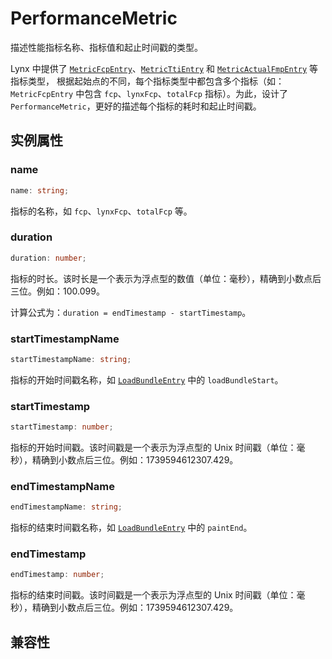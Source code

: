 
# PerformanceMetric

描述性能指标名称、指标值和起止时间戳的类型。

Lynx 中提供了 [`MetricFcpEntry`](./performance-entry/metric-fcp-entry)、[`MetricTtiEntry`](./performance-entry/metric-tti-entry) 和 [`MetricActualFmpEntry`](./performance-entry/metric-actual-fmp-entry) 等指标类型，
根据起始点的不同，每个指标类型中都包含多个指标（如：`MetricFcpEntry` 中包含 `fcp`、`lynxFcp`、`totalFcp` 指标）。为此，设计了 `PerformanceMetric`，更好的描述每个指标的耗时和起止时间戳。

## 实例属性

### name

```ts
name: string;
```

指标的名称，如 `fcp`、`lynxFcp`、`totalFcp` 等。

### duration

```ts
duration: number;
```

指标的时长。该时长是一个表示为浮点型的数值（单位：毫秒），精确到小数点后三位。例如：100.099。

计算公式为：`duration = endTimestamp - startTimestamp`。

### startTimestampName

```ts
startTimestampName: string;
```

指标的开始时间戳名称，如 [`LoadBundleEntry`](./performance-entry/load-bundle-entry) 中的 `loadBundleStart`。

### startTimestamp

```ts
startTimestamp: number;
```

指标的开始时间戳。该时间戳是一个表示为浮点型的 Unix 时间戳（单位：毫秒），精确到小数点后三位。例如：1739594612307.429。

### endTimestampName

```ts
endTimestampName: string;
```

指标的结束时间戳名称，如 [`LoadBundleEntry`](./performance-entry/load-bundle-entry) 中的 `paintEnd`。

### endTimestamp

```ts
endTimestamp: number;
```

指标的结束时间戳。该时间戳是一个表示为浮点型的 Unix 时间戳（单位：毫秒），精确到小数点后三位。例如：1739594612307.429。

## 兼容性


<LegacyCompatTable metadata="lynx-api/performance-api/performance-metric" />
